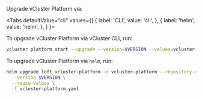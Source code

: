 
Upgrade vCluster Platform via:

<Tabs
  defaultValue="cli"
  values={[
    { label: 'CLI', value: 'cli', },
    { label: 'helm', value: 'helm', },
  ]
}>
<TabItem value="cli">

To upgrade vCluster Platform via vCluster CLI, run:

```bash
vcluster platform start --upgrade --version=$VERSION --values=vcluster-platform.yaml
```

</TabItem>
<TabItem value="helm">

To upgrade vCluster Platform via `helm`, run:

```bash
helm upgrade loft vcluster-platform -n vcluster-platform --repository-config '' --repo https://charts.loft.sh \
  --version $VERSION \
  --reuse-values \
  -f vcluster-platform.yaml
```

</TabItem>
</Tabs>
